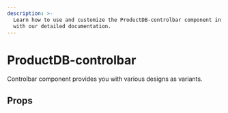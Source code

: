 ```yaml
---
description: >-
  Learn how to use and customize the ProductDB-controlbar component in ProductDB's UI Kit
  with our detailed documentation.
---
```


# ProductDB-controlbar

Controlbar component provides you with various designs as variants.

## Props

<PropsTable of="ProductDB-controlbar" />

<head>
  <title>UI Kit ProductDB-controlbar</title>
</head>
